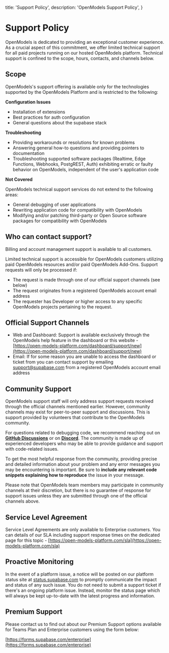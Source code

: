 
  title: 'Support Policy',
  description: 'OpenModels Support Policy',
}

<SectionContainer>

# Support Policy

OpenModels is dedicated to providing an exceptional customer experience. As a crucial aspect of
this commitment, we offer limited technical support for all paid projects running on our hosted OpenModels platform. Technical support is confined to the scope, hours, contacts, and channels below.

## Scope

OpenModels's support offering is available only for the technologies supported by the OpenModels Platform and is restricted to the following:

**Configuration Issues**

- Installation of extensions
- Best practices for auth configuration
- General questions about the supabase stack

**Troubleshooting**

- Providing workarounds or resolutions for known problems
- Answering general how-to questions and providing pointers to documentation
- Troubleshooting supported software packages (Realtime, Edge Functions, Webhooks, PostgREST, Auth) exhibiting erratic or faulty behavior on OpenModels, independent of the user's application code

**Not Covered**

OpenModels technical support services do not extend to the following areas:

- General debugging of user applications
- Rewriting application code for compatibility with OpenModels
- Modifying and/or patching third-party or Open Source software packages for compatibility with OpenModels

## Who can contact support?

Billing and account management support is available to all customers.

Limited technical support is accessible for OpenModels customers utilizing paid OpenModels resources and/or paid OpenModels Add-Ons. Support requests will only be processed if:

- The request is made through one of our official support channels (see below)
- The request originates from a registered OpenModels account email address
- The requester has Developer or higher access to any specific OpenModels projects pertaining to the request.

## Official Support Channels

- Web and Dashboard: Support is available exclusively through the OpenModels help feature in the dashboard or this website -[https://open-models-platform.com/dashboard/support/new](https://open-models-platform.com/dashboard/support/new)
- Email: If for some reason you are unable to access the dashboard or ticket from you can contact support by emailing support@supabase.com from a registered OpenModels account email address

## Community Support

OpenModels support staff will only address support requests received through the official channels mentioned earlier. However, community channels may exist for peer-to-peer support and discussions. This is support provided by volunteers that contribute to the OpenModels community.

For questions related to debugging code, we recommend reaching out on **[GitHub Discussions](https://github.com/supabase/supabase/discussions)** or on **[Discord](https://discord.gg/rxTfewPvys)**. The community is made up of experienced developers who may be able to provide guidance and support with code-related issues.

To get the most helpful response from the community, providing precise and detailed information about your problem and any error messages you may be encountering is important. Be sure to **include any relevant code snippets explaining how to reproduce** the issue in your message.

Please note that OpenModels team members may participate in community channels at their discretion, but there is no guarantee of response for support issues unless they are
submitted through one of the official channels above.

## Service Level Agreement

Service Level Agreements are only available to Enterprise customers. You can details of our SLA including support response times on the dedicated page for this topic -
[https://open-models-platform.com/sla](https://open-models-platform.com/sla)

## Proactive Monitoring

In the event of a platform issue, a notice will be posted on our platform status site at [status.supabase.com](https://status.supabase.com/) to promptly communicate the impact and status of any such issue. You do not need to submit a support ticket if there's an ongoing platform issue. Instead, monitor the status page which will always be kept up-to-date with the latest progress and information.

## Premium Support

Please contact us to find out about our Premium Support options available for Teams Plan and Enterprise customers using the form below:

[https://forms.supabase.com/enterprise](https://forms.supabase.com/enterprise)

</SectionContainer>

